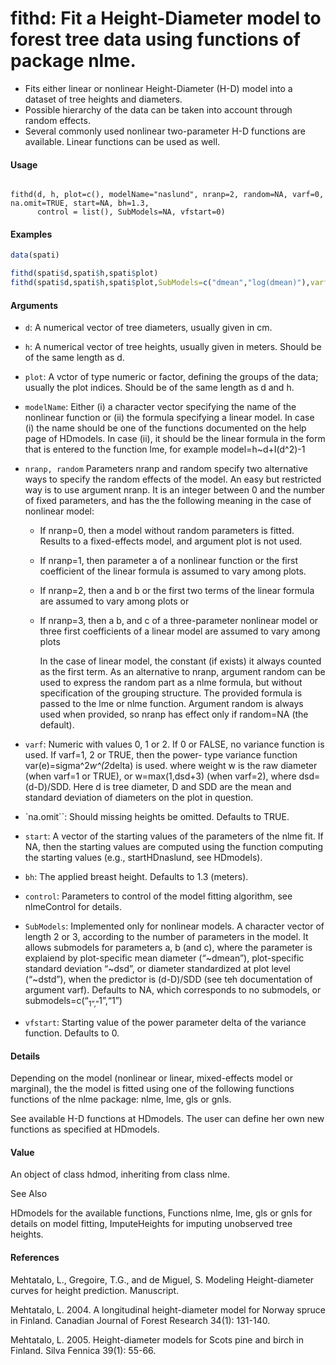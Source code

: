 fithd: Fit a Height-Diameter model to forest tree data using functions of package nlme.
=============================================================================================
* Fits either linear or nonlinear Height-Diameter (H-D) model into a dataset of tree heights and diameters. 
* Possible hierarchy of the data can be taken into account through random effects. 
* Several commonly used nonlinear two-parameter H-D functions are available. Linear functions can be used as well.

#### Usage
<pre><code>
fithd(d, h, plot=c(), modelName="naslund", nranp=2, random=NA, varf=0, na.omit=TRUE, start=NA, bh=1.3,
	  control = list(), SubModels=NA, vfstart=0)
</code></pre>

#### Examples

```r
data(spati)

fithd(spati$d,spati$h,spati$plot)
fithd(spati$d,spati$h,spati$plot,SubModels=c("dmean","log(dmean)"),varf=2)
```

#### Arguments

* ``d``:
    A numerical vector of tree diameters, usually given in cm. 
* ``h``:
    A numerical vector of tree heights, usually given in meters. Should be of the same length as d. 

* ``plot``:
    A vctor of type numeric or factor, defining the groups of the data; usually the plot indices. Should be of the same length as d and h. 
* ``modelName``:
    Either (i) a character vector specifying the name of the nonlinear function or (ii) the formula specifying a linear model. In case (i) the name should be one of the functions documented on the help page of HDmodels. In case (ii), it should be the linear formula in the form that is entered to the function lme, for example model=h~d+I(d^2)-1 
* ``nranp, random``
    Parameters nranp and random specify two alternative ways to specify the random effects of the model. An easy but restricted way is to use argument nranp. It is an integer between 0 and the number of fixed parameters, and has the the following meaning in the case of nonlinear model:

  - If nranp=0, then a model without random parameters is fitted. Results to a fixed-effects model, and argument plot is not used.
  - If nranp=1, then parameter a of a nonlinear function or the first coefficient of the linear formula is assumed to vary among plots.
  - If nranp=2, then a and b or the first two terms of the linear formula are assumed to vary among plots or
  - If nranp=3, then a b, and c of a three-parameter nonlinear model or three first coefficients of a linear model are assumed to vary among plots

    In the case of linear model, the constant (if exists) it always counted as the first term. As an alternative to nranp, argument random can be used to express the random part as a nlme formula, but without specification of the grouping structure. The provided formula is passed to the lme or nlme function. Argument random is always used when provided, so nranp has effect only if random=NA (the default). 
* ``varf``:     Numeric with values 0, 1 or 2. If 0 or FALSE, no variance function is used. If varf=1, 2 or TRUE, then the power- type variance function var(e)=sigma^2*w^(2*delta) is used. where weight w is the raw diameter (when varf=1 or TRUE), or w=max(1,dsd+3) (when varf=2), where dsd=(d-D)/SDD. Here d is tree diameter, D and SDD are the mean and standard deviation of diameters on the plot in question. 
* `na.omit``:
    Should missing heights be omitted. Defaults to TRUE. 
* ``start``:
    A vector of the starting values of the parameters of the nlme fit. If NA, then the starting values are computed using the function computing the starting values (e.g., startHDnaslund, see HDmodels).
* ``bh``:
    The applied breast height. Defaults to 1.3 (meters). 
* ``control``:
    Parameters to control of the model fitting algorithm, see nlmeControl for details. 
* ``SubModels``:
    Implemented only for nonlinear models. A character vector of length 2 or 3, according to the number of parameters in the model. It allows submodels for parameters a, b (and c), where the parameter is explaiend by plot-specific mean diameter ("~dmean"), plot-specific standard deviation "~dsd", or diameter standardized at plot level ("~dstd"), when the predictor is (d-D)/SDD (see teh documentation of argument varf). Defaults to NA, which corresponds to no submodels, or submodels=c("~1","~1","1")
* ``vfstart``:
    Starting value of the power parameter delta of the variance function. Defaults to 0. 

#### Details

Depending on the model (nonlinear or linear, mixed-effects model or marginal), the the model is fitted using one of the following functions functions of the nlme package: nlme, lme, gls or gnls.

See available H-D functions at HDmodels. The user can define her own new functions as specified at HDmodels.

#### Value

An object of class hdmod, inheriting from class nlme.


See Also

HDmodels for the available functions, Functions nlme, lme, gls or gnls for details on model fitting, ImputeHeights for imputing unobserved tree heights.

#### References

Mehtatalo, L., Gregoire, T.G., and de Miguel, S. Modeling Height-diameter curves for height prediction. Manuscript.

Mehtatalo, L. 2004. A longitudinal height-diameter model for Norway spruce in Finland. Canadian Journal of Forest Research 34(1): 131-140.

Mehtatalo, L. 2005. Height-diameter models for Scots pine and birch in Finland. Silva Fennica 39(1): 55-66.

